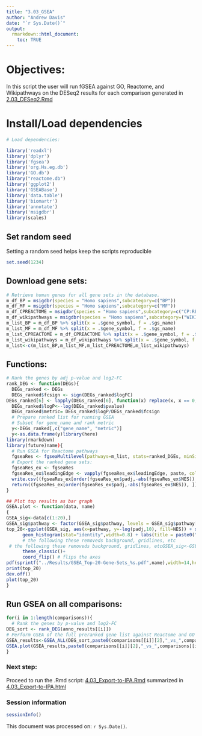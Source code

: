```yaml
---
title: "3.03_GSEA"
author: "Andrew Davis"
date: "`r Sys.Date()`"
output:
  rmarkdown::html_document:
    toc: TRUE
---
```


# Objectives:
In this script the user will run fGSEA against GO, Reactome, and Wikipathways on the DESeq2 results for each comparison generated in [2.03_DESeq2.Rmd](../R_scripts/2.03_DESeq2.Rmd)

# Install/Load dependencies
```r
# Load dependencies:

library('readxl')
library('dplyr')
library('fgsea')
library('org.Hs.eg.db')
library('GO.db')
library("reactome.db")
library('ggplot2')
library('GSEABase')
library('data.table')
library('biomartr')
library('annotate')
library('msigdbr')
library(scales)
```

## Set random seed
Setting a random seed helps keep the scripts reproducible
```r
set.seed(1234)
```

## Download gene sets:
```r
# Retrieve human genes for all gene sets in the database.
m_df_BP = msigdbr(species = "Homo sapiens",subcategory=c("BP"))
m_df_MF = msigdbr(species = "Homo sapiens",subcategory=c("MF"))
m_df_CPREACTOME = msigdbr(species = "Homo sapiens",subcategory=c("CP:REACTOME"))
m_df_wikipathways = msigdbr(species = "Homo sapiens",subcategory=("WIKIPATHWAYS"))
m_list_BP = m_df_BP %>% split(x = .$gene_symbol, f = .$gs_name)
m_list_MF = m_df_MF %>% split(x = .$gene_symbol, f = .$gs_name)
m_list_CPREACTOME = m_df_CPREACTOME %>% split(x = .$gene_symbol, f = .$gs_name)
m_list_wikipathways = m_df_wikipathways %>% split(x = .$gene_symbol, f = .$gs_name)
m_list<-c(m_list_BP,m_list_MF,m_list_CPREACTOME,m_list_wikipathways)
```

## Functions:
```r
# Rank the genes by adj p-value and log2-FC
rank_DEG <- function(DEGs){
  DEGs_ranked <- DEGs
  DEGs_ranked$fcsign <- sign(DEGs_ranked$logFC)
DEGs_ranked[6] <- lapply(DEGs_ranked[6], function(x) replace(x, x == 0, min(x[x>0], na.rm = TRUE)))
  DEGs_ranked$logP<--log(DEGs_ranked$pvalue)
  DEGs_ranked$metric= DEGs_ranked$logP/DEGs_ranked$fcsign
  # Prepare ranked list for running GSEA
  # Subset for gene_name and rank metric
  y<-DEGs_ranked[,c("gene_name", "metric")]
  y<-as.data.frame(y)library(here)
library(rmarkdown)
library(future)name){
  # Run GSEA for Reactome pathways
  fgseaRes <- fgseaMultilevel(pathways=m_list, stats=ranked_DGEs, minSize=15,maxSize=500)
  # Export the ranked gene sets:
  fgseaRes_ex <- fgseaRes
  fgseaRes_ex$leadingEdge <- vapply(fgseaRes_ex$leadingEdge, paste, collapse = ", ", character(1L))
  write.csv((fgseaRes_ex[order(fgseaRes_ex$padj,-abs(fgseaRes_ex$NES)), ]),sprintf("../Results/GSEA_%s.csv",filename))
  return((fgseaRes_ex[order(fgseaRes_ex$padj,-abs(fgseaRes_ex$NES)), ]))
}

## Plot top results as bar graph
GSEA.plot <- function(data, name)
{
GSEA_sig<-data[c(1:20),]
GSEA_sig$pathway <- factor(GSEA_sig$pathway, levels = GSEA_sig$pathway[order(-GSEA_sig$padj)])    
top_20<-ggplot(GSEA_sig, aes(x=pathway, y=-log(padj,10), fill=NES)) + scale_fill_gradient2(limits=c(-3,3), low=muted("blue"), mid="white",high=muted("red"), space ="Lab", guide="colourbar") +
      geom_histogram(stat="identity",width=0.8) + labs(title = paste0("Top 20 Enriched Gene Sets"," ",name), x =NULL,y="-log(p-value)",fill="Normalized Enrichment Score") + scale_y_continuous(expand=c(0,0)) +
      # the following these removeds background, gridlines, etc
 # the following these removeds background, gridlines, etcGSEA_sig<-GSEA_sig[order(-GSEA_sig$padj),]
      theme_classic()+
      coord_flip() # flips the axes
pdf(sprintf("../Results/GSEA_Top-20-Gene-Sets_%s.pdf",name),width=14,height=8)
print(top_20)
dev.off()
plot(top_20)
}
```


## Run GSEA on all comparisons:
```r
for(i in 1:length(comparisons)){
  # Rank the genes by p-value and log2-FC
DEG_sort <- rank_DEG(anno_results[[i]])
# Perform GSEA of the full preranked gene list against Reactome and GO pathways and plot the results
GSEA_results<-GSEA_ALL(DEG_sort,paste0(comparisons[[i]][2],"_vs_",comparisons[[i]][3]))
GSEA.plot(GSEA_results,paste0(comparisons[[i]][2],"_vs_",comparisons[[i]][3]))
}
```

### Next step: 
Proceed to run the .Rmd script: [4.03_Export-to-IPA.Rmd](4.03_Export-to-IPA.Rmd) summarized in [4.03_Export-to-IPA.html](../Results/4.03_Export-to-IPA.html)

### Session information
```r
sessionInfo()
```

This document was processed on: `r Sys.Date()`.
